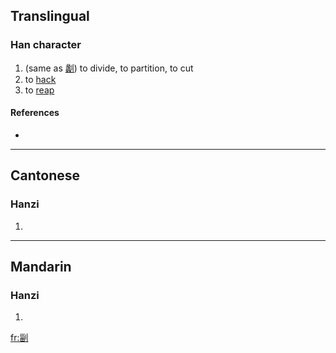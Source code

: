 ==Translingual==

===Han character===
{{Han char|rn=18|rad=刀|as=08|sn=10|four=|canj=女田中弓 (VWLN)}}

# (same as [[劙]]) to divide, to partition, to cut
# to [[hack]]
# to [[reap]]

====References====
* {{Han ref|kx=0141.340|hdz=10347.060|uh=34EF|ud=13551}}

----

==Cantonese==

===Hanzi===
{{yue-hanzi|jyut=|y=lei4}}

# {{defn|Cantonese}}

----

==Mandarin==

===Hanzi===
{{cmn-hanzi|pin=[[lí]] ([[li2]])|wg=li<sup>2</sup>}}

# {{defn|Mandarin}}

[[fr:㓯]]